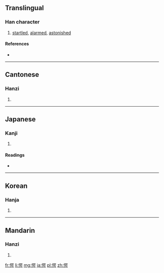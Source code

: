 ==Translingual==

===Han character===
{{Han char|rn=61|rad=心|as=09|sn=12|four=9602<sub>7</sub>|canj=心口口尸 (PRRS)}}

# [[startled]], [[alarmed]], [[astonished]]

====References====
* {{Han ref|kx=0395.050|dkj=10939|dj=0731.150|hdz=42328.080|uh=6115|ud=24853|bh=B46A|bd=46186}}

----

==Cantonese==

===Hanzi===
{{yue-hanzi|jyut=|y=ngok6}}

# {{defn|Cantonese|sort=心09}}

----

==Japanese==

===Kanji===
{{ja-kanji|grade=|rs=心09}}

# {{defn|Japanese|sort=心09}}

====Readings====
* {{ja-readings|on=[[がく]] (gaku)|kun=[[おどろく]] (odoroku)}}

----

==Korean==

===Hanja===
{{ko-hanja|hangeul=악|eumhun=|rv=ak|mr=ak|y=ak}}

# {{defn|Korean|sort=心09}}

----

==Mandarin==

===Hanzi===
{{cmn-hanzi|pin=[[è]] ([[e4]])|wg=o<sup>4</sup>}}

# {{defn|Mandarin|sort=心09}}

[[fr:愕]]
[[li:愕]]
[[mg:愕]]
[[ja:愕]]
[[pl:愕]]
[[zh:愕]]